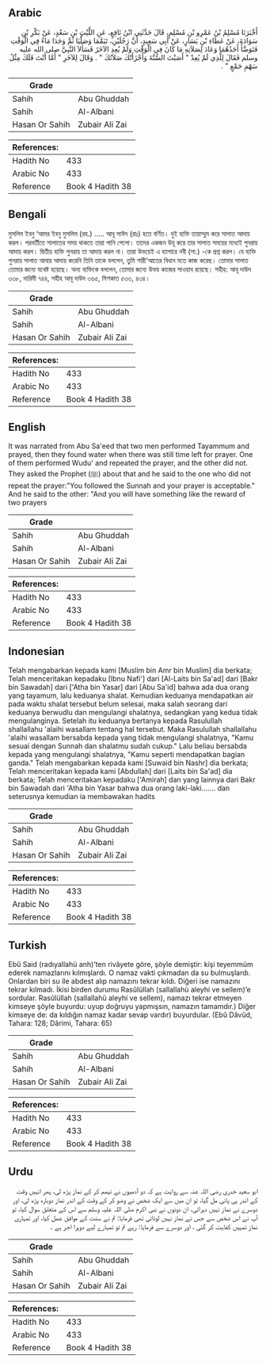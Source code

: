 ## Arabic


<div dir="rtl" lang="ar" style={{fontSize:'larger',backgroundColor:'#f8f9fa',padding:20}}>
أَخْبَرَنَا مُسْلِمُ بْنُ عَمْرِو بْنِ مُسْلِمٍ، قَالَ حَدَّثَنِي ابْنُ نَافِعٍ، عَنِ اللَّيْثِ بْنِ سَعْدٍ، عَنْ بَكْرِ بْنِ سَوَادَةَ، عَنْ عَطَاءِ بْنِ يَسَارٍ، عَنْ أَبِي سَعِيدٍ، أَنَّ رَجُلَيْنِ، تَيَمَّمَا وَصَلَّيَا ثُمَّ وَجَدَا مَاءً فِي الْوَقْتِ فَتَوَضَّأَ أَحَدُهُمَا وَعَادَ لِصَلاَتِهِ مَا كَانَ فِي الْوَقْتِ وَلَمْ يُعِدِ الآخَرُ فَسَأَلاَ النَّبِيَّ صلى الله عليه وسلم فَقَالَ لِلَّذِي لَمْ يُعِدْ ‏"‏ أَصَبْتَ السُّنَّةَ وَأَجْزَأَتْكَ صَلاَتُكَ ‏"‏ ‏.‏ وَقَالَ لِلآخَرِ ‏"‏ أَمَّا أَنْتَ فَلَكَ مِثْلُ سَهْمِ جَمْعٍ ‏"‏ ‏.‏
</div>
<div style={{backgroundColor:'#f8f9fa',padding:20, marginBottom: 10}}><table> <thead> <tr> <th>Grade</th> <th></th> </tr> </thead> <tbody> <tr><td>Sahih</td><td>Abu Ghuddah</td></tr><tr><td>Sahih</td><td>Al-Albani</td></tr><tr><td>Hasan Or Sahih</td><td>Zubair Ali Zai</td></tr></tbody></table><table> <thead> <tr> <th>References:</th> <th></th> </tr> </thead> <tbody><tr><td>Hadith No</td><td>433</td></tr><tr><td>Arabic No</td><td>433</td></tr><tr><td>Reference</td><td>Book 4 Hadith 38</td></tr></tbody></table></div>

## Bengali


<div dir="ltr" lang="bn" style={{fontSize:'larger',backgroundColor:'#f8f9fa',padding:20}}>
মুসলিম ইবনু ‘আমর ইবনু মুসলিম (রহ.) ..... আবূ সাঈদ (রাঃ) হতে বর্ণিত। দুই ব্যক্তি তায়াম্মুম করে সালাত আদায় করল। পরবর্তীতে সালাতের সময় থাকতে তারা পানি পেলো। তাদের একজন উযূ করে তার সালাত সময়ের মধ্যেই পুনরায় আদায় করল। দ্বিতীয় ব্যক্তি পুনরায় তা আদায় করল না। তারা উভয়েই এ ব্যাপারে নবী (সা.) -কে প্রশ্ন করল। যে ব্যক্তি পুনরায় সালাত আবার আদায় করেনি তিনি তাকে বললেন, তুমি শারী'আতের বিধান মতে কাজ করেছ। তোমার সালাত তোমার জন্যে যথেষ্ট হয়েছে। অন্য ব্যক্তিকে বললেন, তোমার জন্যে উভয় কাজের সাওয়াব রয়েছে। সহীহ: আবূ দাউদ ৩৩৮, দারিমী ৭৪৪, সহীহ আবূ দাউদ ৩৬৫, মিশকাত ৫৩৩, ৪৩৪।
</div>
<div style={{backgroundColor:'#f8f9fa',padding:20, marginBottom: 10}}><table> <thead> <tr> <th>Grade</th> <th></th> </tr> </thead> <tbody> <tr><td>Sahih</td><td>Abu Ghuddah</td></tr><tr><td>Sahih</td><td>Al-Albani</td></tr><tr><td>Hasan Or Sahih</td><td>Zubair Ali Zai</td></tr></tbody></table><table> <thead> <tr> <th>References:</th> <th></th> </tr> </thead> <tbody><tr><td>Hadith No</td><td>433</td></tr><tr><td>Arabic No</td><td>433</td></tr><tr><td>Reference</td><td>Book 4 Hadith 38</td></tr></tbody></table></div>

## English


<div dir="ltr" lang="en" style={{fontSize:'larger',backgroundColor:'#f8f9fa',padding:20}}>
It was narrated from Abu Sa'eed that two men performed Tayammum and prayed, then they found water when there was still time left for prayer. One of them performed Wudu' and repeated the prayer, and the other did not. They asked the Prophet (ﷺ) about that and he said to the one who did not repeat the prayer:"You followed the Sunnah and your prayer is acceptable." And he said to the other: "And you will have something like the reward of two prayers
</div>
<div style={{backgroundColor:'#f8f9fa',padding:20, marginBottom: 10}}><table> <thead> <tr> <th>Grade</th> <th></th> </tr> </thead> <tbody> <tr><td>Sahih</td><td>Abu Ghuddah</td></tr><tr><td>Sahih</td><td>Al-Albani</td></tr><tr><td>Hasan Or Sahih</td><td>Zubair Ali Zai</td></tr></tbody></table><table> <thead> <tr> <th>References:</th> <th></th> </tr> </thead> <tbody><tr><td>Hadith No</td><td>433</td></tr><tr><td>Arabic No</td><td>433</td></tr><tr><td>Reference</td><td>Book 4 Hadith 38</td></tr></tbody></table></div>

## Indonesian


<div dir="ltr" lang="id" style={{fontSize:'larger',backgroundColor:'#f8f9fa',padding:20}}>
Telah mengabarkan kepada kami [Muslim bin Amr bin Muslim] dia berkata; Telah menceritakan kepadaku [Ibnu Nafi'] dari [Al-Laits bin Sa'ad] dari [Bakr bin Sawadah] dari ['Atha bin Yasar] dari [Abu Sa'id] bahwa ada dua orang yang tayamum, lalu keduanya shalat. Kemudian keduanya mendapatkan air pada waktu shalat tersebut belum selesai, maka salah seorang dari keduanya berwudlu dan mengulangi shalatnya, sedangkan yang kedua tidak mengulanginya. Setelah itu keduanya bertanya kepada Rasulullah shallallahu 'alaihi wasallam tentang hal tersebut. Maka Rasulullah shallallahu 'alaihi wasallam bersabda kepada yang tidak mengulangi shalatnya, "Kamu sesuai dengan Sunnah dan shalatmu sudah cukup." Lalu beliau bersabda kepada yang mengulangi shalatnya, "Kamu seperti mendapatkan bagian ganda." Telah mengabarkan kepada kami [Suwaid bin Nashr] dia berkata; Telah menceritakan kepada kami [Abdullah] dari [Laits bin Sa'ad] dia berkata; Telah menceritakan kepadaku ['Amirah] dan yang lainnya dari Bakr bin Sawadah dari 'Atha bin Yasar bahwa dua orang laki-laki……. dan seterusnya kemudian ia membawakan hadits
</div>
<div style={{backgroundColor:'#f8f9fa',padding:20, marginBottom: 10}}><table> <thead> <tr> <th>Grade</th> <th></th> </tr> </thead> <tbody> <tr><td>Sahih</td><td>Abu Ghuddah</td></tr><tr><td>Sahih</td><td>Al-Albani</td></tr><tr><td>Hasan Or Sahih</td><td>Zubair Ali Zai</td></tr></tbody></table><table> <thead> <tr> <th>References:</th> <th></th> </tr> </thead> <tbody><tr><td>Hadith No</td><td>433</td></tr><tr><td>Arabic No</td><td>433</td></tr><tr><td>Reference</td><td>Book 4 Hadith 38</td></tr></tbody></table></div>

## Turkish


<div dir="ltr" lang="tr" style={{fontSize:'larger',backgroundColor:'#f8f9fa',padding:20}}>
Ebû Said (radıyallahü anh)’ten rivâyete göre, şöyle demiştir: kişi teyemmüm ederek namazlarını kılmışlardı. O namaz vakti çıkmadan da su bulmuşlardı. Onlardan biri su ile abdest alıp namazını tekrar kıldı. Diğeri ise namazını tekrar kılmadı. İkisi birden durumu Rasûlüllah (sallallahü aleyhi ve sellem)’e sordular. Rasûlüllah (sallallahü aleyhi ve sellem), namazı tekrar etmeyen kimseye şöyle buyurdu: uyup doğruyu yapmışsın, namazın tamamdır.) Diğer kimseye de: da kıldığın namaz kadar sevap vardır) buyurdular. (Ebû Dâvûd, Tahara: 128; Dârimi, Tahara: 65)
</div>
<div style={{backgroundColor:'#f8f9fa',padding:20, marginBottom: 10}}><table> <thead> <tr> <th>Grade</th> <th></th> </tr> </thead> <tbody> <tr><td>Sahih</td><td>Abu Ghuddah</td></tr><tr><td>Sahih</td><td>Al-Albani</td></tr><tr><td>Hasan Or Sahih</td><td>Zubair Ali Zai</td></tr></tbody></table><table> <thead> <tr> <th>References:</th> <th></th> </tr> </thead> <tbody><tr><td>Hadith No</td><td>433</td></tr><tr><td>Arabic No</td><td>433</td></tr><tr><td>Reference</td><td>Book 4 Hadith 38</td></tr></tbody></table></div>

## Urdu


<div dir="rtl" lang="ur" style={{fontSize:'larger',backgroundColor:'#f8f9fa',padding:20}}>
ابو سعید خدری رضی اللہ عنہ سے روایت ہے کہ دو آدمیوں نے تیمم کر کے نماز پڑھ لی، پھر انہیں وقت کے اندر ہی پانی مل گیا، تو ان میں سے ایک شخص نے وضو کر کے وقت کے اندر نماز دوبارہ پڑھ لی، اور دوسرے نے نماز نہیں دہرائی، ان دونوں نے نبی اکرم صلی اللہ علیہ وسلم سے اس کے متعلق سوال کیا، تو آپ نے اس شخص سے جس نے نماز نہیں لوٹائی تھی فرمایا: تم نے سنت کے موافق عمل کیا، اور تمہاری نماز تمہیں کفایت کر گئی ، اور دوسرے سے فرمایا: رہے تم تو تمہارے لیے دوہرا اجر ہے ۔
</div>
<div style={{backgroundColor:'#f8f9fa',padding:20, marginBottom: 10}}><table> <thead> <tr> <th>Grade</th> <th></th> </tr> </thead> <tbody> <tr><td>Sahih</td><td>Abu Ghuddah</td></tr><tr><td>Sahih</td><td>Al-Albani</td></tr><tr><td>Hasan Or Sahih</td><td>Zubair Ali Zai</td></tr></tbody></table><table> <thead> <tr> <th>References:</th> <th></th> </tr> </thead> <tbody><tr><td>Hadith No</td><td>433</td></tr><tr><td>Arabic No</td><td>433</td></tr><tr><td>Reference</td><td>Book 4 Hadith 38</td></tr></tbody></table></div>